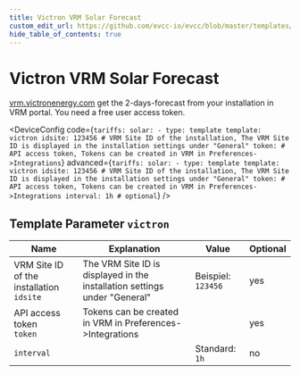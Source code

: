 ```yaml
---
title: Victron VRM Solar Forecast
custom_edit_url: https://github.com/evcc-io/evcc/blob/master/templates/definition/tariff/victron.yaml
hide_table_of_contents: true
---
```



# Victron VRM Solar Forecast

<DeviceFeatures features="Global" />

[vrm.victronenergy.com](https://vrm.victronenergy.com) get the 2-days-forecast from your installation in VRM portal. You need a free user access token.


<DeviceConfig code={`tariffs:
    solar:
      - type: template
        template: victron
        idsite: 123456 # VRM Site ID of the installation, The VRM Site ID is displayed in the installation settings under "General"
        token: # API access token, Tokens can be created in VRM in Preferences->Integrations`} advanced={`tariffs:
    solar:
      - type: template
        template: victron
        idsite: 123456 # VRM Site ID of the installation, The VRM Site ID is displayed in the installation settings under "General"
        token: # API access token, Tokens can be created in VRM in Preferences->Integrations
        interval: 1h # optional`} />

## Template Parameter `victron`

| Name | Explanation | Value | Optional |
|-----------|-------------|-------|----------|
| VRM Site ID of the installation<br/>`idsite` | The VRM Site ID is displayed in the installation settings under "General" | Beispiel: `123456` | yes |
| API access token<br/>`token` | Tokens can be created in VRM in Preferences-&gt;Integrations |  | yes |
| `interval` |  | Standard: `1h` | no |

